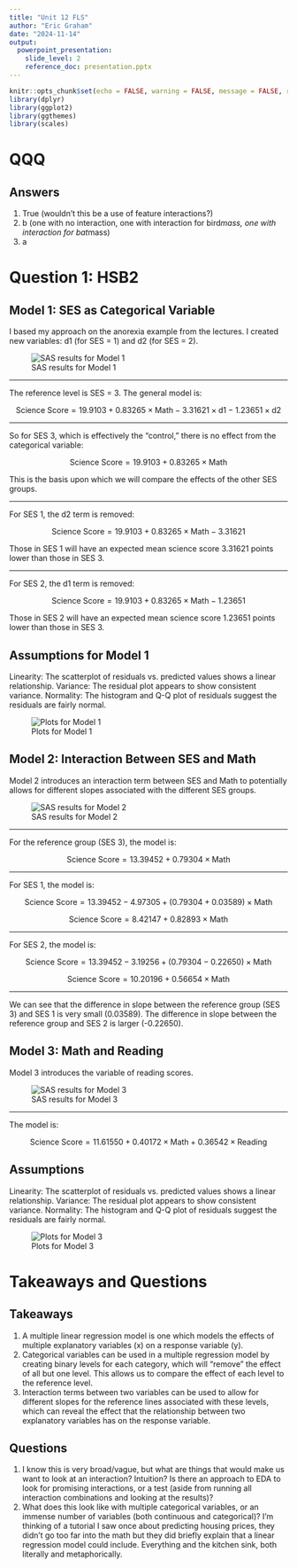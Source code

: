 ```yaml
---
title: "Unit 12 FLS"
author: "Eric Graham"
date: "2024-11-14"
output: 
  powerpoint_presentation:
    slide_level: 2
    reference_doc: presentation.pptx
---
```


```r
knitr::opts_chunk$set(echo = FALSE, warning = FALSE, message = FALSE, results = "hide")
library(dplyr)
library(ggplot2)
library(ggthemes)
library(scales)
```

# QQQ

## Answers

1. True (wouldn't this be a use of feature interactions?)
2. b (one with no interaction, one with interaction for bird*mass, one with interaction for bat*mass)
3. a

# Question 1: HSB2

## Model 1: SES as Categorical Variable

I based my approach on the anorexia example from the lectures. I created new variables: d1 (for SES = 1) and d2 (for SES = 2). 

![SAS results for Model 1](fls_model_1_results.png)

---

The reference level is SES = 3. The general model is:

$$\text{Science Score} = 19.9103 + 0.83265 \times \text{Math} - 3.31621 \times \text{d1} - 1.23651 \times \text{d2}$$

---

So for SES 3, which is effectively the "control," there is no effect from the categorical variable:

$$\text{Science Score} = 19.9103 + 0.83265 \times \text{Math}$$

This is the basis upon which we will compare the effects of the other SES groups.

---

For SES 1, the d2 term is removed:

$$\text{Science Score} = 19.9103 + 0.83265 \times \text{Math} - 3.31621$$

Those in SES 1 will have an expected mean science score 3.31621 points lower than those in SES 3.

---

For SES 2, the d1 term is removed:

$$\text{Science Score} = 19.9103 + 0.83265 \times \text{Math} - 1.23651$$

Those in SES 2 will have an expected mean science score 1.23651 points lower than those in SES 3.

## Assumptions for Model 1

Linearity: The scatterplot of residuals vs. predicted values shows a linear relationship.
Variance: The residual plot appears to show consistent variance.
Normality: The histogram and Q-Q plot of residuals suggest the residuals are fairly normal.

![Plots for Model 1](fls_model_1_plot.png)

## Model 2: Interaction Between SES and Math

Model 2 introduces an interaction term between SES and Math to potentially allows for different slopes associated with the different SES groups.

![SAS results for Model 2](fls_model_2_results.png)

---

For the reference group (SES 3), the model is:

$$\text{Science Score} = 13.39452 + 0.79304 \times \text{Math}$$

---

For SES 1, the model is:

$$\text{Science Score} = 13.39452 - 4.97305 + (0.79304 + 0.03589) \times \text{Math}$$

$$\text{Science Score} = 8.42147 + 0.82893 \times \text{Math}$$

---

For SES 2, the model is:

$$\text{Science Score} = 13.39452 - 3.19256 + (0.79304 - 0.22650) \times \text{Math}$$

$$\text{Science Score} = 10.20196 + 0.56654 \times \text{Math}$$

---

We can see that the difference in slope between the reference group (SES 3) and SES 1 is very small (0.03589). The difference in slope between the reference group and SES 2 is larger (-0.22650).

## Model 3: Math and Reading

Model 3 introduces the variable of reading scores. 

![SAS results for Model 3](fls_model_3_results.png)

---

The model is:

$$\text{Science Score} = 11.61550 + 0.40172 \times \text{Math} + 0.36542 \times \text{Reading}$$

## Assumptions

Linearity: The scatterplot of residuals vs. predicted values shows a linear relationship.
Variance: The residual plot appears to show consistent variance.
Normality: The histogram and Q-Q plot of residuals suggest the residuals are fairly normal.

![Plots for Model 3](fls_model_3_plot.png)

# Takeaways and Questions

## Takeaways

1. A multiple linear regression model is one which models the effects of multiple explanatory variables (x) on a response variable (y).
2. Categorical variables can be used in a multiple regression model by creating binary levels for each category, which will "remove" the effect of all but one level. This allows us to compare the effect of each level to the reference level.
3. Interaction terms between two variables can be used to allow for different slopes for the reference lines associated with these levels, which can reveal the effect that the relationship between two explanatory variables has on the response variable.

## Questions

1. I know this is very broad/vague, but what are things that would make us want to look at an interaction? Intuition? Is there an approach to EDA to look for promising interactions, or a test (aside from running all interaction combinations and looking at the results)?
2. What does this look like with multiple categorical variables, or an immense number of variables (both continuous and categorical)? I'm thinking of a tutorial I saw once about predicting housing prices, they didn't go too far into the math but they did briefly explain that a linear regression model could include. Everything and the kitchen sink, both literally and metaphorically.